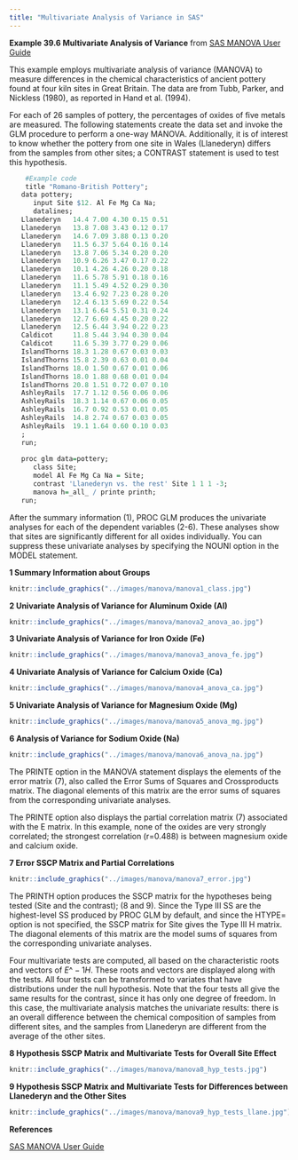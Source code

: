 ```yaml
---
title: "Multivariate Analysis of Variance in SAS"
---
```


**Example 39.6 Multivariate Analysis of Variance** from [SAS MANOVA User Guide](https://support.sas.com/documentation/cdl/en/statug/63033/HTML/default/viewer.htm#statug_glm_sect051.htm)

This example employs multivariate analysis of variance (MANOVA) to measure differences in the chemical characteristics of ancient pottery found at four kiln sites in Great Britain. The data are from Tubb, Parker, and Nickless (1980), as reported in Hand et al. (1994).

For each of 26 samples of pottery, the percentages of oxides of five metals are measured. The following statements create the data set and invoke the GLM procedure to perform a one-way MANOVA. Additionally, it is of interest to know whether the pottery from one site in Wales (Llanederyn) differs from the samples from other sites; a CONTRAST statement is used to test this hypothesis.

```r
    #Example code
    title "Romano-British Pottery";
   data pottery;
      input Site $12. Al Fe Mg Ca Na;
      datalines;
   Llanederyn   14.4 7.00 4.30 0.15 0.51
   Llanederyn   13.8 7.08 3.43 0.12 0.17
   Llanederyn   14.6 7.09 3.88 0.13 0.20
   Llanederyn   11.5 6.37 5.64 0.16 0.14
   Llanederyn   13.8 7.06 5.34 0.20 0.20
   Llanederyn   10.9 6.26 3.47 0.17 0.22
   Llanederyn   10.1 4.26 4.26 0.20 0.18
   Llanederyn   11.6 5.78 5.91 0.18 0.16
   Llanederyn   11.1 5.49 4.52 0.29 0.30
   Llanederyn   13.4 6.92 7.23 0.28 0.20
   Llanederyn   12.4 6.13 5.69 0.22 0.54
   Llanederyn   13.1 6.64 5.51 0.31 0.24
   Llanederyn   12.7 6.69 4.45 0.20 0.22
   Llanederyn   12.5 6.44 3.94 0.22 0.23
   Caldicot     11.8 5.44 3.94 0.30 0.04
   Caldicot     11.6 5.39 3.77 0.29 0.06
   IslandThorns 18.3 1.28 0.67 0.03 0.03
   IslandThorns 15.8 2.39 0.63 0.01 0.04
   IslandThorns 18.0 1.50 0.67 0.01 0.06
   IslandThorns 18.0 1.88 0.68 0.01 0.04
   IslandThorns 20.8 1.51 0.72 0.07 0.10
   AshleyRails  17.7 1.12 0.56 0.06 0.06
   AshleyRails  18.3 1.14 0.67 0.06 0.05
   AshleyRails  16.7 0.92 0.53 0.01 0.05
   AshleyRails  14.8 2.74 0.67 0.03 0.05
   AshleyRails  19.1 1.64 0.60 0.10 0.03
   ;
   run;
   
   proc glm data=pottery;
      class Site;
      model Al Fe Mg Ca Na = Site;
      contrast 'Llanederyn vs. the rest' Site 1 1 1 -3;
      manova h=_all_ / printe printh;
   run;
```

After the summary information (1), PROC GLM produces the univariate analyses for each of the dependent variables (2-6). These analyses show that sites are significantly different for all oxides individually. You can suppress these univariate analyses by specifying the NOUNI option in the MODEL statement.

**1 Summary Information about Groups**

```r
knitr::include_graphics("../images/manova/manova1_class.jpg")
```

**2 Univariate Analysis of Variance for Aluminum Oxide (AI)**

```r
knitr::include_graphics("../images/manova/manova2_anova_ao.jpg")
```

**3 Univariate Analysis of Variance for Iron Oxide (Fe)**

```r
knitr::include_graphics("../images/manova/manova3_anova_fe.jpg")
```

**4 Univariate Analysis of Variance for Calcium Oxide (Ca)**

```r
knitr::include_graphics("../images/manova/manova4_anova_ca.jpg")
```

**5 Univariate Analysis of Variance for Magnesium Oxide (Mg)**

```r
knitr::include_graphics("../images/manova/manova5_anova_mg.jpg")
```

**6 Analysis of Variance for Sodium Oxide (Na)**

```r
knitr::include_graphics("../images/manova/manova6_anova_na.jpg")
```

The PRINTE option in the MANOVA statement displays the elements of the error matrix (7), also called the Error Sums of Squares and Crossproducts matrix. The diagonal elements of this matrix are the error sums of squares from the corresponding univariate analyses.

The PRINTE option also displays the partial correlation matrix (7) associated with the E matrix. In this example, none of the oxides are very strongly correlated; the strongest correlation (r=0.488) is between magnesium oxide and calcium oxide.

**7 Error SSCP Matrix and Partial Correlations**

```r
knitr::include_graphics("../images/manova/manova7_error.jpg")
```

The PRINTH option produces the SSCP matrix for the hypotheses being tested (Site and the contrast); (8 and 9). Since the Type III SS are the highest-level SS produced by PROC GLM by default, and since the HTYPE= option is not specified, the SSCP matrix for Site gives the Type III H matrix. The diagonal elements of this matrix are the model sums of squares from the corresponding univariate analyses.

Four multivariate tests are computed, all based on the characteristic roots and vectors of $E\^-1 H$. These roots and vectors are displayed along with the tests. All four tests can be transformed to variates that have distributions under the null hypothesis. Note that the four tests all give the same results for the contrast, since it has only one degree of freedom. In this case, the multivariate analysis matches the univariate results: there is an overall difference between the chemical composition of samples from different sites, and the samples from Llanederyn are different from the average of the other sites.

**8 Hypothesis SSCP Matrix and Multivariate Tests for Overall Site Effect**

```r
knitr::include_graphics("../images/manova/manova8_hyp_tests.jpg")
```

**9 Hypothesis SSCP Matrix and Multivariate Tests for Differences between Llanederyn and the Other Sites**

```r
knitr::include_graphics("../images/manova/manova9_hyp_tests_llane.jpg")
```

**References**

[SAS MANOVA User Guide](https://support.sas.com/documentation/cdl/en/statug/63033/HTML/default/viewer.htm#statug_glm_sect051.htm)
